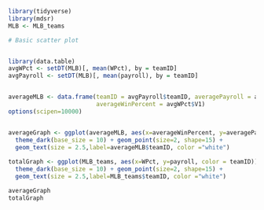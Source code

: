 ```r
library(tidyverse)
library(mdsr)
MLB <- MLB_teams

# Basic scatter plot


library(data.table)
avgWPct <- setDT(MLB)[, mean(WPct), by = teamID]
avgPayroll <- setDT(MLB)[, mean(payroll), by = teamID]


averageMLB <- data.frame(teamID = avgPayroll$teamID, averagePayroll = avgPayroll$V1,
                         averageWinPercent = avgWPct$V1)
options(scipen=10000)


averageGraph <- ggplot(averageMLB, aes(x=averageWinPercent, y=averagePayroll, color = teamID)) +
  theme_dark(base_size = 10) + geom_point(size=2, shape=15) + 
  geom_text(size = 2.5,label=averageMLB$teamID, color ="white")
  
totalGraph <- ggplot(MLB_teams, aes(x=WPct, y=payroll, color = teamID)) +
  theme_dark(base_size = 10) + geom_point(size=2, shape=15) + 
  geom_text(size = 2.5,label=MLB_teams$teamID, color ="white")

averageGraph
totalGraph
```

